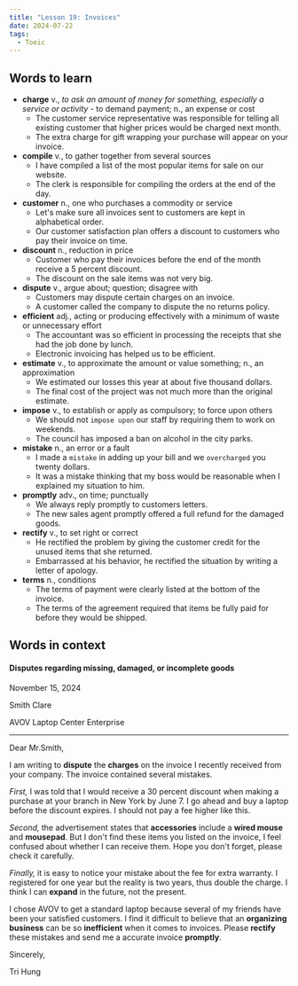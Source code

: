 ```yaml
---
title: "Lesson 19: Invoices"
date: 2024-07-22
tags:
  - Toeic
---
```

## Words to learn
- **charge** v., *to ask an amount of money for something, especially a service or activity* - to demand payment; n., an expense or cost
  - The customer service representative was responsible for telling all existing customer that higher prices would be charged next month.
  - The extra charge for gift wrapping your purchase will appear on your invoice.
- **compile** v., to gather together from several sources
  - I have compiled a list of the most popular items for sale on our website.
  - The clerk is responsible for compiling the orders at the end of the day.
- **customer** n., one who purchases a commodity or service
  - Let's make sure all invoices sent to customers are kept in alphabetical order.
  - Our customer satisfaction plan offers a discount to customers who pay their invoice on time.
- **discount** n., reduction in price
  - Customer who pay their invoices before the end of the month receive a 5 percent discount.
  - The discount on the sale items was not very big.
- **dispute** v., argue about; question; disagree with
  - Customers may dispute certain charges on an invoice.
  - A customer called the company to dispute the no returns policy.
- **efficient** adj., acting or producing effectively with a minimum of waste or unnecessary effort
  - The accountant was so efficient in processing the receipts that she had the job done by lunch.
  - Electronic invoicing has helped us to be efficient.
- **estimate** v., to approximate the amount or value something; n., an approximation
  - We estimated our losses this year at about five thousand dollars.
  - The final cost of the project was not much more than the original estimate.
- **impose** v., to establish or apply as compulsory; to force upon others
  - We should not `impose upon` our staff by requiring them to work on weekends.
  - The council has imposed a ban on alcohol in the city parks.
- **mistake** n., an error or a fault
  - I made a `mistake` in adding up your bill and we `overcharged` you twenty dollars.
  - It was a mistake thinking that my boss would be reasonable when I explained my situation to him.
- **promptly** adv., on time; punctually 
  - We always reply promptly to customers letters.
  - The new sales agent promptly offered a full refund for the damaged goods.
- **rectify** v., to set right or correct
  - He rectified the problem by giving the customer credit for the unused items that she returned.
  - Embarrassed at his behavior, he rectified the situation by writing a letter of apology.
- **terms** n., conditions
  - The terms of payment were clearly listed at the bottom of the invoice.
  - The terms of the agreement required that items be fully paid for before they would be shipped.

## Words in context

#### Disputes regarding missing, damaged, or incomplete goods

November 15, 2024

Smith Clare

AVOV Laptop Center Enterprise

<hr/>

Dear Mr.Smith,

I am writing to **dispute** the **charges** on the invoice I recently received from your company. The invoice contained several mistakes.

*First,* I was told that I would receive a 30 percent discount when making a purchase at your branch in New York by June 7. I go ahead and buy a laptop before the discount expires. I should not pay a fee higher like this.

*Second,* the advertisement states that **accessories** include a **wired mouse** and **mousepad**. But I don't find these items you listed on the invoice, I feel confused about whether I can receive them. Hope you don't forget, please check it carefully.

*Finally,* it is easy to notice your mistake about the fee for extra warranty. I registered for one year but the reality is two years, thus double the charge. I think I can **expand** in the future, not the present.

I chose AVOV to get a standard laptop because several of my friends have been your satisfied customers. I find it difficult to believe that an **organizing business** can be so **inefficient** when it comes to invoices. Please **rectify** these mistakes and send me a accurate invoice **promptly**.

Sincerely,

Tri Hung